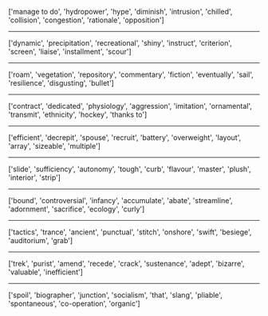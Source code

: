 ['manage to do', 'hydropower', 'hype', 'diminish', 'intrusion', 'chilled', 'collision', 'congestion', 'rationale', 'opposition']
<hr>
['dynamic', 'precipitation', 'recreational', 'shiny', 'instruct', 'criterion', 'screen', 'liaise', 'installment', 'scour']
<hr>
['roam', 'vegetation', 'repository', 'commentary', 'fiction', 'eventually', 'sail', 'resilience', 'disgusting', 'bullet']
<hr>
['contract', 'dedicated', 'physiology', 'aggression', 'imitation', 'ornamental', 'transmit', 'ethnicity', 'hockey', 'thanks to']
<hr>
['efficient', 'decrepit', 'spouse', 'recruit', 'battery', 'overweight', 'layout', 'array', 'sizeable', 'multiple']
<hr>
['slide', 'sufficiency', 'autonomy', 'tough', 'curb', 'flavour', 'master', 'plush', 'interior', 'strip']
<hr>
['bound', 'controversial', 'infancy', 'accumulate', 'abate', 'streamline', 'adornment', 'sacrifice', 'ecology', 'curly']
<hr>
['tactics', 'trance', 'ancient', 'punctual', 'stitch', 'onshore', 'swift', 'besiege', 'auditorium', 'grab']
<hr>
['trek', 'purist', 'amend', 'recede', 'crack', 'sustenance', 'adept', 'bizarre', 'valuable', 'inefficient']
<hr>
['spoil', 'biographer', 'junction', 'socialism', 'that', 'slang', 'pliable', 'spontaneous', 'co-operation', 'organic']